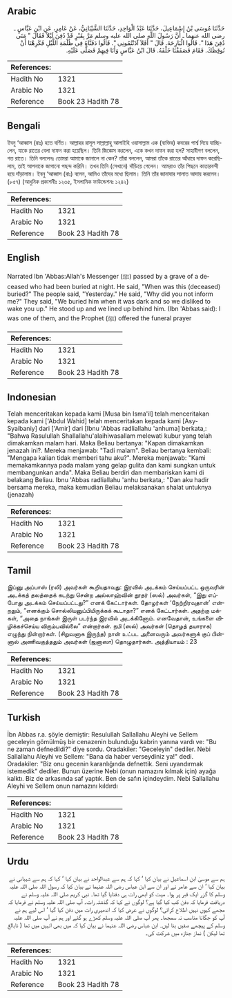## Arabic


<div dir="rtl" lang="ar" style={{fontSize:'larger',backgroundColor:'#f8f9fa',padding:20}}>
حَدَّثَنَا مُوسَى بْنُ إِسْمَاعِيلَ، حَدَّثَنَا عَبْدُ الْوَاحِدِ، حَدَّثَنَا الشَّيْبَانِيُّ، عَنْ عَامِرٍ، عَنِ ابْنِ عَبَّاسٍ ـ رضى الله عنهما ـ أَنَّ رَسُولَ اللَّهِ صلى الله عليه وسلم مَرَّ بِقَبْرٍ قَدْ دُفِنَ لَيْلاً فَقَالَ ‏"‏ مَتَى دُفِنَ هَذَا ‏"‏‏.‏ قَالُوا الْبَارِحَةَ‏.‏ قَالَ ‏"‏ أَفَلاَ آذَنْتُمُونِي ‏"‏‏.‏ قَالُوا دَفَنَّاهُ فِي ظُلْمَةِ اللَّيْلِ فَكَرِهْنَا أَنْ نُوقِظَكَ‏.‏ فَقَامَ فَصَفَفْنَا خَلْفَهُ‏.‏ قَالَ ابْنُ عَبَّاسٍ وَأَنَا فِيهِمْ فَصَلَّى عَلَيْهِ‏.‏
</div>
<div style={{backgroundColor:'#f8f9fa',padding:20, marginBottom: 10}}><table> <thead> <tr> <th>References:</th> <th></th> </tr> </thead> <tbody><tr><td>Hadith No</td><td>1321</td></tr><tr><td>Arabic No</td><td>1321</td></tr><tr><td>Reference</td><td>Book 23 Hadith 78</td></tr></tbody></table></div>

## Bengali


<div dir="ltr" lang="bn" style={{fontSize:'larger',backgroundColor:'#f8f9fa',padding:20}}>
ইবনু ‘আব্বাস (রাঃ) হতে বর্ণিত। আল্লাহর রাসূল সাল্লাল্লাহু আলাইহি ওয়াসাল্লাম এক (ব্যক্তির) কবরের পার্শ্ব দিয়ে যাচ্ছিলেন, যাকে রাতের বেলা দাফন করা হয়েছিল। তিনি জিজ্ঞেস করলেন, একে কখন দাফন করা হল? সাহাবীগণ বললেন, গত রাতে। তিনি বললেনঃ তোমরা আমাকে জানালে না কেন? তাঁরা বললেন, আমরা তাঁকে রাতের আঁধারে দাফন করেছিলাম, তাই আপনাকে জাগানো পছন্দ করিনি। তখন তিনি (সেখানে) দাঁড়িয়ে গেলেন। আমরাও তাঁর পিছনে কাতারবন্দী হয়ে দাঁড়ালাম। ইবনু ‘আব্বাস (রাঃ) বলেন, আমিও তাঁদের মধ্যে ছিলাম। তিনি তাঁর জানাযার সালাত আদায় করলেন। (৮৫৭) (আধুনিক প্রকাশনীঃ ১২৩৫, ইসলামিক ফাউন্ডেশনঃ ১২৪২)
</div>
<div style={{backgroundColor:'#f8f9fa',padding:20, marginBottom: 10}}><table> <thead> <tr> <th>References:</th> <th></th> </tr> </thead> <tbody><tr><td>Hadith No</td><td>1321</td></tr><tr><td>Arabic No</td><td>1321</td></tr><tr><td>Reference</td><td>Book 23 Hadith 78</td></tr></tbody></table></div>

## English


<div dir="ltr" lang="en" style={{fontSize:'larger',backgroundColor:'#f8f9fa',padding:20}}>
Narrated Ibn 'Abbas:Allah's Messenger (ﷺ) passed by a grave of a deceased who had been buried at night. He said, "When was this (deceased) buried?" The people said, "Yesterday." He said, "Why did you not inform me?" They said, "We buried him when it was dark and so we disliked to wake you up." He stood up and we lined up behind him. (Ibn 'Abbas said): I was one of them, and the Prophet (ﷺ) offered the funeral prayer
</div>
<div style={{backgroundColor:'#f8f9fa',padding:20, marginBottom: 10}}><table> <thead> <tr> <th>References:</th> <th></th> </tr> </thead> <tbody><tr><td>Hadith No</td><td>1321</td></tr><tr><td>Arabic No</td><td>1321</td></tr><tr><td>Reference</td><td>Book 23 Hadith 78</td></tr></tbody></table></div>

## Indonesian


<div dir="ltr" lang="id" style={{fontSize:'larger',backgroundColor:'#f8f9fa',padding:20}}>
Telah menceritakan kepada kami [Musa bin Isma'il] telah menceritakan kepada kami ['Abdul Wahid] telah menceritakan kepada kami [Asy-Syaibaniy] dari ['Amir] dari [Ibnu 'Abbas radliallahu 'anhuma] berkata,: "Bahwa Rasulullah Shallallahu'alaihiwasallam melewati kubur yang telah dimakamkan malam hari. Maka Beliau bertanya: "Kapan dimakamkan jenazah ini?. Mereka menjawab: "Tadi malam". Beliau bertanya kembali: "Mengapa kalian tidak memberi tahu aku?". Mereka menjawab: "Kami memakamkannya pada malam yang gelap gulita dan kami sungkan untuk membangunkan anda". Maka Beliau berdiri dan membariskan kami di belakang Beliau. Ibnu 'Abbas radliallahu 'anhu berkata,: "Dan aku hadir bersama mereka, maka kemudian Beliau melaksanakan shalat untuknya (jenazah)
</div>
<div style={{backgroundColor:'#f8f9fa',padding:20, marginBottom: 10}}><table> <thead> <tr> <th>References:</th> <th></th> </tr> </thead> <tbody><tr><td>Hadith No</td><td>1321</td></tr><tr><td>Arabic No</td><td>1321</td></tr><tr><td>Reference</td><td>Book 23 Hadith 78</td></tr></tbody></table></div>

## Tamil


<div dir="ltr" lang="ta" style={{fontSize:'larger',backgroundColor:'#f8f9fa',padding:20}}>
இப்னு அப்பாஸ் (ரலி) அவர்கள் கூறியதாவது: இரவில் அடக்கம் செய்யப்பட்ட ஒருவரின் அடக்கத் தலத்தைக் கடந்து சென்ற அல்லாஹ்வின் தூதர் (ஸல்) அவர்கள், “இது எப்போது அடக்கம் செய்யப்பட்டது?” எனக் கேட்டார்கள். தோழர்கள் ‘நேற்றிரவுதான்’ என்றதும், “எனக்கும் சொல்லியனுப்பியிருக்கக் கூடாதா?” எனக் கேட்டார்கள். அதற்கு மக்கள், “அதை நாங்கள் இருள் படர்ந்த இரவில் அடக்கினோம். எனவேதான், உங்களை விழிக்கச்செய்ய விரும்பவில்லை” என்றார்கள். நபி (ஸல்) அவர்கள் (தொழத் தயாராக) எழுந்து நின்றார்கள். (சிறுவனாக இருந்த) நான் உட்பட அனைவரும் அவர்களுக் குப் பின்னால் அணிவகுத்ததும் அவர்கள் (ஜனாஸா) தொழுதார்கள். அத்தியாயம் : 23
</div>
<div style={{backgroundColor:'#f8f9fa',padding:20, marginBottom: 10}}><table> <thead> <tr> <th>References:</th> <th></th> </tr> </thead> <tbody><tr><td>Hadith No</td><td>1321</td></tr><tr><td>Arabic No</td><td>1321</td></tr><tr><td>Reference</td><td>Book 23 Hadith 78</td></tr></tbody></table></div>

## Turkish


<div dir="ltr" lang="tr" style={{fontSize:'larger',backgroundColor:'#f8f9fa',padding:20}}>
İbn Abbas r.a. şöyle demiştir: Resulullah Sallallahu Aleyhi ve Sellem geceleyin gömülmüş bir cenazenin bulunduğu kabrin yanına vardı ve: "Bu ne zaman defnedildi?" diye sordu. Oradakiler: "Geceleyin" dediler. Nebi Sallallahu Aleyhi ve Sellem: "Bana da haber verseydiniz ya!" dedi. Oradakiler: "Biz onu gecenin karanlığında defnettik. Seni uyandırmak istemedik" dediler. Bunun üzerine Nebi (onun namazını kılmak için) ayağa kalktı. Biz de arkasında saf yaptık. Ben de safın içindeydim. Nebi Sallallahu Aleyhi ve Sellem onun namazını kıldırdı
</div>
<div style={{backgroundColor:'#f8f9fa',padding:20, marginBottom: 10}}><table> <thead> <tr> <th>References:</th> <th></th> </tr> </thead> <tbody><tr><td>Hadith No</td><td>1321</td></tr><tr><td>Arabic No</td><td>1321</td></tr><tr><td>Reference</td><td>Book 23 Hadith 78</td></tr></tbody></table></div>

## Urdu


<div dir="rtl" lang="ur" style={{fontSize:'larger',backgroundColor:'#f8f9fa',padding:20}}>
ہم سے موسیٰ ابن اسماعیل نے بیان کیا ‘ کہا کہ ہم سے عبدالواحد نے بیان کیا ‘ کہا کہ ہم سے شیبانی نے بیان کیا ‘ ان سے عامر نے اور ان سے ابن عباس رضی اللہ عنہما نے بیان کیا کہ رسول اللہ صلی اللہ علیہ وسلم کا گزر ایک قبر پر ہوا۔ میت کو ابھی رات ہی دفنایا گیا تھا۔ نبی کریم صلی اللہ علیہ وسلم نے دریافت فرمایا کہ دفن کب کیا گیا ہے؟ لوگوں نے کہا کہ گذشتہ رات۔ آپ صلی اللہ علیہ وسلم نے فرمایا کہ مجھے کیوں نہیں اطلاع کرائی؟ لوگوں نے عرض کیا کہ اندھیری رات میں دفن کیا گیا ‘ اس لیے ہم نے آپ کو جگانا مناسب نہ سمجھا۔ پھر آپ صلی اللہ علیہ وسلم کھڑے ہو گئے اور ہم نے آپ صلی اللہ علیہ وسلم کے پیچھے صفیں بنا لیں۔ ابن عباس رضی اللہ عنہما نے بیان کیا کہ میں بھی انہیں میں تھا ( نابالغ تھا لیکن ) نماز جنازہ میں شرکت کی۔
</div>
<div style={{backgroundColor:'#f8f9fa',padding:20, marginBottom: 10}}><table> <thead> <tr> <th>References:</th> <th></th> </tr> </thead> <tbody><tr><td>Hadith No</td><td>1321</td></tr><tr><td>Arabic No</td><td>1321</td></tr><tr><td>Reference</td><td>Book 23 Hadith 78</td></tr></tbody></table></div>